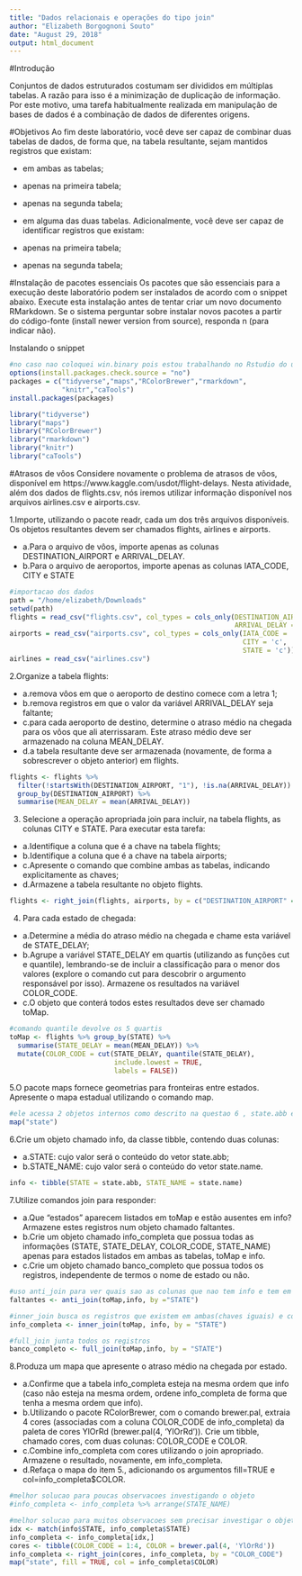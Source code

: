 ```yaml
---
title: "Dados relacionais e operações do tipo join"
author: "Elizabeth Borgognoni Souto"
date: "August 29, 2018"
output: html_document
---
```


#Introdução

Conjuntos de dados estruturados costumam ser divididos em múltiplas tabelas. A razão para isso é a minimização de duplicação de informação. Por este motivo, uma tarefa habitualmente realizada em manipulação de bases de dados é a combinação de dados de diferentes origens.

#Objetivos
Ao fim deste laboratório, você deve ser capaz de combinar duas tabelas de dados, de forma que, na tabela resultante, sejam mantidos registros que existam:

* em ambas as tabelas;
* apenas na primeira tabela;
* apenas na segunda tabela;
* em alguma das duas tabelas.
Adicionalmente, você deve ser capaz de identificar registros que existam:

* apenas na primeira tabela;
* apenas na segunda tabela;

#Instalação de pacotes essenciais
Os pacotes que são essenciais para a execução deste laboratório podem ser instalados de acordo com o snippet abaixo. Execute esta instalação antes de tentar criar um novo documento RMarkdown. Se o sistema perguntar sobre instalar novos pacotes a partir do código-fonte (install newer version from source), responda n (para indicar não).

Instalando o snippet
```r
#no caso nao coloquei win.binary pois estou trabalhando no Rstudio do ubuntu
options(install.packages.check.source = "no")
packages = c("tidyverse","maps","RColorBrewer","rmarkdown",
             "knitr","caTools")
install.packages(packages)
```

```r
library("tidyverse")
library("maps")
library("RColorBrewer")
library("rmarkdown")
library("knitr")
library("caTools")
```

#Atrasos de vôos
Considere novamente o problema de atrasos de vôos, disponível em https://www.kaggle.com/usdot/flight-delays. Nesta atividade, além dos dados de flights.csv, nós iremos utilizar informação disponível nos arquivos airlines.csv e airports.csv.

1.Importe, utilizando o pacote readr, cada um dos três arquivos disponíveis. Os objetos resultantes devem ser chamados flights,  airlines e airports.

* a.Para o arquivo de vôos, importe apenas as colunas DESTINATION_AIRPORT e ARRIVAL_DELAY.
* b.Para o arquivo de aeroportos, importe apenas as colunas IATA_CODE, CITY e STATE

```r
#importacao dos dados
path = "/home/elizabeth/Downloads"
setwd(path)
flights = read_csv("flights.csv", col_types = cols_only(DESTINATION_AIRPORT ='c', 
                                                        ARRIVAL_DELAY = 'i'))
airports = read_csv("airports.csv", col_types = cols_only(IATA_CODE = 'c', 
                                                          CITY = 'c',
                                                          STATE = 'c'))
airlines = read_csv("airlines.csv")
```

2.Organize a tabela flights:

* a.remova vôos em que o aeroporto de destino comece com a letra 1;
* b.remova registros em que o valor da variável ARRIVAL_DELAY seja faltante;
* c.para cada aeroporto de destino, determine o atraso médio na chegada para os vôos que ali aterrissaram. Este atraso médio deve ser armazenado na coluna MEAN_DELAY.
* d.a tabela resultante deve ser armazenada (novamente, de forma a sobrescrever o objeto anterior) em flights.

```r
flights <- flights %>% 
  filter(!startsWith(DESTINATION_AIRPORT, "1"), !is.na(ARRIVAL_DELAY)) %>%
  group_by(DESTINATION_AIRPORT) %>%
  summarise(MEAN_DELAY = mean(ARRIVAL_DELAY))
```

3. Selecione a operação apropriada join para incluir, na tabela flights, as colunas CITY e STATE. Para executar esta tarefa:

* a.Identifique a coluna que é a chave na tabela flights;
* b.Identifique a coluna que é a chave na tabela airports;
* c.Apresente o comando que combine ambas as tabelas, indicando explicitamente as chaves;
* d.Armazene a tabela resultante no objeto flights.

```r
flights <- right_join(flights, airports, by = c("DESTINATION_AIRPORT" = "IATA_CODE"))
```

4. Para cada estado de chegada:

* a.Determine a média do atraso médio na chegada e chame esta variável de STATE_DELAY;
* b.Agrupe a variável STATE_DELAY em quartis (utilizando as funções cut e quantile), lembrando-se de incluir a classificação para o menor dos valores (explore o comando cut para descobrir o argumento responsável por isso). Armazene os resultados na variável  COLOR_CODE.
* c.O objeto que conterá todos estes resultados deve ser chamado toMap.

```r
#comando quantile devolve os 5 quartis  
toMap <- flights %>% group_by(STATE) %>%
  summarise(STATE_DELAY = mean(MEAN_DELAY)) %>%
  mutate(COLOR_CODE = cut(STATE_DELAY, quantile(STATE_DELAY),
                          include.lowest = TRUE, 
                          labels = FALSE))
```

5.O pacote maps fornece geometrias para fronteiras entre estados. Apresente o mapa estadual utilizando o comando map.

```r
#ele acessa 2 objetos internos como descrito na questao 6 , state.abb e state.name
map("state")
```

6.Crie um objeto chamado info, da classe tibble, contendo duas colunas:

* a.STATE: cujo valor será o conteúdo do vetor state.abb;
* b.STATE_NAME: cujo valor será o conteúdo do vetor state.name.

```r
info <- tibble(STATE = state.abb, STATE_NAME = state.name)
```

7.Utilize comandos join para responder:

* a.Que “estados” aparecem listados em toMap e estão ausentes em info? Armazene estes registros num objeto chamado  faltantes.
* b.Crie um objeto chamado info_completa que possua todas as informações (STATE, STATE_DELAY, COLOR_CODE, STATE_NAME) apenas para estados listados em ambas as tabelas, toMap e info.
* c.Crie um objeto chamado banco_completo que possua todos os registros, independente de termos o nome de estado ou não.

```r
#uso anti_join para ver quais sao as colunas que nao tem info e tem em toMap
faltantes <- anti_join(toMap,info, by ="STATE")

#inner_join busca os registros que existem em ambas(chaves iguais) e coloca em apaenas uma tabela
info_completa <- inner_join(toMap, info, by = "STATE")

#full_join junta todos os registros
banco_completo <- full_join(toMap,info, by = "STATE")
```

8.Produza um mapa que apresente o atraso médio na chegada por estado. 

* a.Confirme que a tabela info_completa esteja na mesma ordem que info (caso não esteja na mesma ordem, ordene  info_completa de forma que tenha a mesma ordem que info).
* b.Utilizando o pacote RColorBrewer, com o comando brewer.pal, extraia 4 cores (associadas com a coluna COLOR_CODE de  info_completa) da paleta de cores YlOrRd (brewer.pal(4, 'YlOrRd')). Crie um tibble, chamado cores, com duas colunas: COLOR_CODE e COLOR.
* c.Combine info_completa com cores utilizando o join apropriado. Armazene o resultado, novamente, em info_completa.
* d.Refaça o mapa do item 5., adicionando os argumentos fill=TRUE e col=info_completa$COLOR.

```r
#melhor solucao para poucas observacoes investigando o objeto
#info_completa <- info_completa %>% arrange(STATE_NAME)

#melhor solucao para muitos observacoes sem precisar investigar o objeto
idx <- match(info$STATE, info_completa$STATE)
info_completa <- info_completa[idx,]
cores <- tibble(COLOR_CODE = 1:4, COLOR = brewer.pal(4, 'YlOrRd'))
info_completa <- right_join(cores, info_completa, by = "COLOR_CODE")
map("state", fill = TRUE, col = info_completa$COLOR)
```





